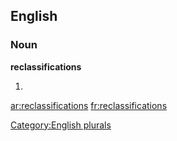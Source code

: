 
==English==

===Noun===
'''reclassifications'''

# {{plural of|[[reclassification]]}}

[[Category:English plurals]]

[[ar:reclassifications]]
[[fr:reclassifications]]